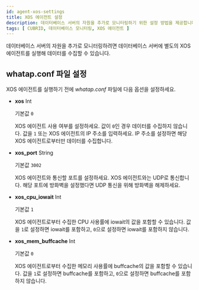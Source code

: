 ```yaml
---
id: agent-xos-settings
title: XOS 에이전트 설정
description: 데이터베이스 서버의 자원을 추가로 모니터링하기 위한 설정 방법을 제공합니다.
tags: [ CUBRID, 데이터베이스 모니터링, XOS 에이전트 ]
---
```


데이터베이스 서버의 자원을 추가로 모니터링하려면 데이터베이스 서버에 별도의 XOS 에이전트를 실행해 데이터를 수집할 수 있습니다.

## whatap.conf 파일 설정

XOS 에이전트를 실행하기 전에 *whatap.conf* 파일에 다음 옵션을 설정하세요.

* **xos** <span class='type'>Int</span>

  기본값 `0`

  XOS 에이전트 사용 여부를 설정하세요. 값이 `0`인 경우 데이터를 수집하지 않습니다. 값을 `1` 또는 XOS 에이전트의 IP 주소를 입력하세요. IP 주소를 설정하면 해당 XOS 에이전트로부터만 데이터를 수집합니다.

* **xos_port** <span class='type'>String</span>

  기본값 `3002`

  XOS 에이전트와 통신할 포트를 설정하세요. XOS 에이전트와는 UDP로 통신합니다. 해당 포트에 방화벽을 설정했다면 UDP 통신을 위해 방화벽을 해제하세요.

* **xos_cpu_iowait** <span class='type'>Int</span>

  기본값 `1`

  XOS 에이전트로부터 수집한 CPU 사용률에 iowait의 값을 포함할 수 있습니다. 값을 `1`로 설정하면 iowait를 포함하고, `0`으로 설정하면 iowait를 포함하지 않습니다.

* **xos_mem_buffcache** <span class='type'>Int</span>

  기본값 `0`
  
  XOS 에이전트로부터 수집한 메모리 사용률에 buffcache의 값을 포함할 수 있습니다. 값을 `1`로 설정하면 buffcache를 포함하고, `0`으로 설정하면 buffcache를 포함하지 않습니다.